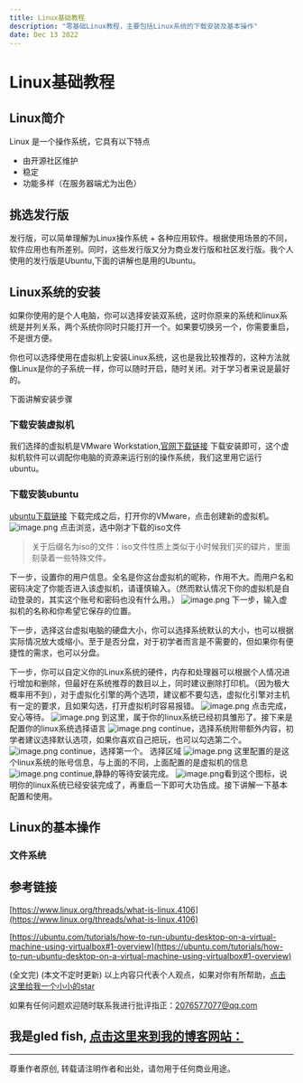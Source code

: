 ```yaml
---
title: Linux基础教程
description: "零基础Linux教程，主要包括Linux系统的下载安装及基本操作"
date: Dec 13 2022
---
```

# Linux基础教程
## Linux简介
Linux 是一个操作系统，它具有以下特点
* 由开源社区维护
* 稳定
* 功能多样（在服务器端尤为出色）

## 挑选发行版
发行版，可以简单理解为Linux操作系统 + 各种应用软件。根据使用场景的不同，软件应用也有所差别。同时，这些发行版又分为商业发行版和社区发行版。我个人使用的发行版是Ubuntu,下面的讲解也是用的Ubuntu。
## Linux系统的安装
如果你使用的是个人电脑，你可以选择安装双系统，这时你原来的系统和linux系统是并列关系，两个系统你同时只能打开一个。如果要切换另一个，你需要重启，不是很方便。

你也可以选择使用在虚拟机上安装Linux系统，这也是我比较推荐的，这种方法就像Linux是你的子系统一样，你可以随时开启，随时关闭。对于学习者来说是最好的。

下面讲解安装步骤
### 下载安装虚拟机
我们选择的虚拟机是VMware Workstation,[官网下载链接](https://customerconnect.vmware.com/cn/downloads/info/slug/desktop_end_user_computing/vmware_workstation_player/16_0)
下载安装即可，这个虚拟机软件可以调配你电脑的资源来运行别的操作系统，我们这里用它运行ubuntu。
### 下载安装ubuntu
[ubuntu下载链接](https://cn.ubuntu.com/download/desktop)
下载完成之后，打开你的VMware，点击创建新的虚拟机。
![image.png](https://s2.loli.net/2022/12/13/QV5BGDbOqIfHeoy.png)
点击浏览，选中刚才下载的iso文件
>关于后缀名为iso的文件：iso文件性质上类似于小时候我们买的碟片，里面
>刻录着一些特殊文件。

下一步，设置你的用户信息。全名是你这台虚拟机的昵称，作用不大。而用户名和密码决定了你能否进入该虚拟机，请谨慎输入。（然而默认情况下你的虚拟机是自动登录的，其实这个账号和密码也没有什么用。）
![image.png](https://s2.loli.net/2022/12/13/c9eEtOAlwXiHfSs.png)
下一步，输入虚拟机的名称和你希望它保存的位置。

下一步，选择这台虚拟电脑的硬盘大小，你可以选择系统默认的大小，也可以根据实际情况放大或缩小。至于是否分盘，对于初学者而言是不需要的，但如果你有便捷性的需求，也可以分盘。

下一步，你可以自定义你的Linux系统的硬件，内存和处理器可以根据个人情况进行增加和删除，但最好在系统推荐的数目以上，同时建议删除打印机。（因为极大概率用不到），对于虚拟化引擎的两个选项，建议都不要勾选，虚拟化引擎对主机有一定的要求，且如果勾选，打开虚拟机时容易报错。
![image.png](https://s2.loli.net/2022/12/13/h3CEXSW8wpfxIAF.png)
点击完成，安心等待。
![image.png](https://s2.loli.net/2022/12/13/wXUi84BTaZPt36d.png)
到这里，属于你的linux系统已经初具雏形了。接下来是配置你的linux系统选择语言
![image.png](https://s2.loli.net/2022/12/13/wXUi84BTaZPt36d.png)
continue，选择系统附带额外内容，初学者建议选择默认选项，如果你喜欢自己把玩，也可以勾选第二个。
![image.png](https://s2.loli.net/2022/12/13/d4HvLwkmVyXBCPc.png)
continue，选择第一个。
选择区域
![image.png](https://s2.loli.net/2022/12/13/iER5FdlBTQn6bch.png)
这里配置的是这个linux系统的账号信息，与上面的不同，上面配置的是虚拟机的信息
![image.png](https://s2.loli.net/2022/12/13/ISuYnsE4RN5b1zB.png)
continue,静静的等待安装完成。
![image.png](https://s2.loli.net/2022/12/13/VlPKX6n3WyD7iBw.png)看到这个图标，说明你的linux系统已经安装完成了，再重启一下即可大功告成。接下讲解一下基本配置和使用。
## Linux的基本操作
### 文件系统





## 参考链接
[https://www.linux.org/threads/what-is-linux.4106](https://www.linux.org/threads/what-is-linux.4106)

[https://ubuntu.com/tutorials/how-to-run-ubuntu-desktop-on-a-virtual-machine-using-virtualbox#1-overview](https://ubuntu.com/tutorials/how-to-run-ubuntu-desktop-on-a-virtual-machine-using-virtualbox#1-overview)





(全文完)
(本文不定时更新)
以上内容只代表个人观点，如果对你有所帮助，[点击这里给我一个小小的star](https://github.com/gledfish/blog)

如果有任何问题欢迎随时联系我进行批评指正：2076577077@qq.com  
 
我是gled fish, [点击这里来到我的博客网站：](https://gledfish.netlify.app/)
---
---
尊重作者原创, 转载请注明作者和出处，请勿用于任何商业用途。
